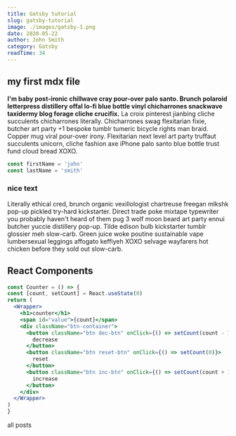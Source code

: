 ```yaml
---
title: Gatsby tutorial
slug: gatsby-tutorial
image: ./images/gatsby-1.png
date: 2020-05-22
author: John Smith
category: Gatsby
readTime: 34
---
```





## my first mdx file

**I'm baby post-ironic chillwave cray pour-over palo santo. Brunch polaroid letterpress distillery offal lo-fi blue bottle vinyl chicharrones snackwave taxidermy blog forage cliche crucifix.** La croix pinterest jianbing cliche succulents chicharrones literally. Chicharrones swag flexitarian fixie, butcher art party +1 bespoke tumblr tumeric bicycle rights man braid. Copper mug viral pour-over irony. Flexitarian next level art party truffaut succulents unicorn, cliche fashion axe iPhone palo santo blue bottle trust fund cloud bread XOXO.


<div class="code">

  ```js 
  const firstName = 'john' 
  const lastName = 'smith' 
  ```

</div>

<div className='nice-text' >

   <h3>nice text </h3> 

   <FiInfo className='nice-text-icon' > </FiInfo>

   Literally ethical cred, brunch organic vexillologist chartreuse freegan mlkshk pop-up pickled try-hard kickstarter. Direct trade poke mixtape typewriter you probably haven't heard of them pug 3 wolf moon beard art party ennui butcher yuccie distillery pop-up. Tilde edison bulb kickstarter tumblr glossier meh slow-carb. Green juice woke poutine sustainable vape lumbersexual leggings affogato keffiyeh XOXO selvage wayfarers hot chicken before they sold out slow-carb.
   
</div>

<h2> React Components</h2>

<Counter />

  ```jsx
  const Counter = () => {
  const [count, setCount] = React.useState(0)
  return (
    <Wrapper>
      <h1>counter</h1>
      <span id="value">{count}</span>
      <div className="btn-container">
        <button className="btn dec-btn" onClick={() => setCount(count - 1)}>
          decrease
        </button>
        <button className="btn reset-btn" onClick={() => setCount(0)}>
          reset
        </button>
        <button className="btn inc-btn" onClick={() => setCount(count + 1)}>
          increase
        </button>
      </div>
    </Wrapper>
  )
}
  ```

  <LikeButton />

<Link to='/posts' className='btn center-btn' >all posts</Link>
